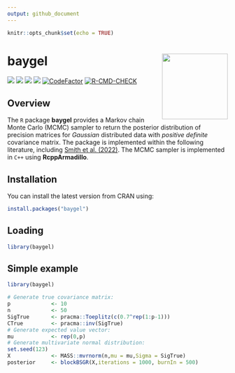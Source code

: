 ```yaml
---
output: github_document
---
```


```r
knitr::opts_chunk$set(echo = TRUE)
```

# **baygel** <a href='https://CRAN.R-project.org/package=baygel'><img src="man/figures/logo.png" align="right" height="150"/></a>

![](https://www.r-pkg.org/badges/version/baygel) ![](https://www.r-pkg.org/badges/last-release/baygel) ![](https://cranlogs.r-pkg.org/badges/baygel) ![](https://cranlogs.r-pkg.org/badges/grand-total/baygel)
[![CodeFactor](https://www.codefactor.io/repository/github/jarod-smithy/baygel/badge)](https://www.codefactor.io/repository/github/jarod-smithy/baygel)
[![R-CMD-CHECK](https://github.com/Jarod-Smithy/baygel/actions/workflows/package_build_check.yml/badge.svg)](https://github.com/Jarod-Smithy/baygel/actions/workflows/package_build_check.yml)


## Overview

The `R` package **baygel** provides a Markov chain Monte Carlo (MCMC) sampler to return the posterior distribution of precision matrices for *Gaussian* distributed data with *positive definite* covariance matrix. The package is implemented within the following literature, including [Smith et al. (2022)](https://doi.org/10.48550/arXiv.2210.16290). The MCMC sampler is implemented in `C++` using **RcppArmadillo**.

## Installation

You can install the latest version from CRAN using:

``` r
install.packages("baygel")
```

## Loading

``` r
library(baygel)
```

## Simple example

``` r
library(baygel)

# Generate true covariance matrix:
p             <- 10
n             <- 50
SigTrue       <- pracma::Toeplitz(c(0.7^rep(1:p-1)))
CTrue         <- pracma::inv(SigTrue)
# Generate expected value vector:
mu            <- rep(0,p)
# Generate multivariate normal distribution:
set.seed(123)
X             <- MASS::mvrnorm(n,mu = mu,Sigma = SigTrue)
posterior     <- blockBSGR(X,iterations = 1000, burnIn = 500)
```
